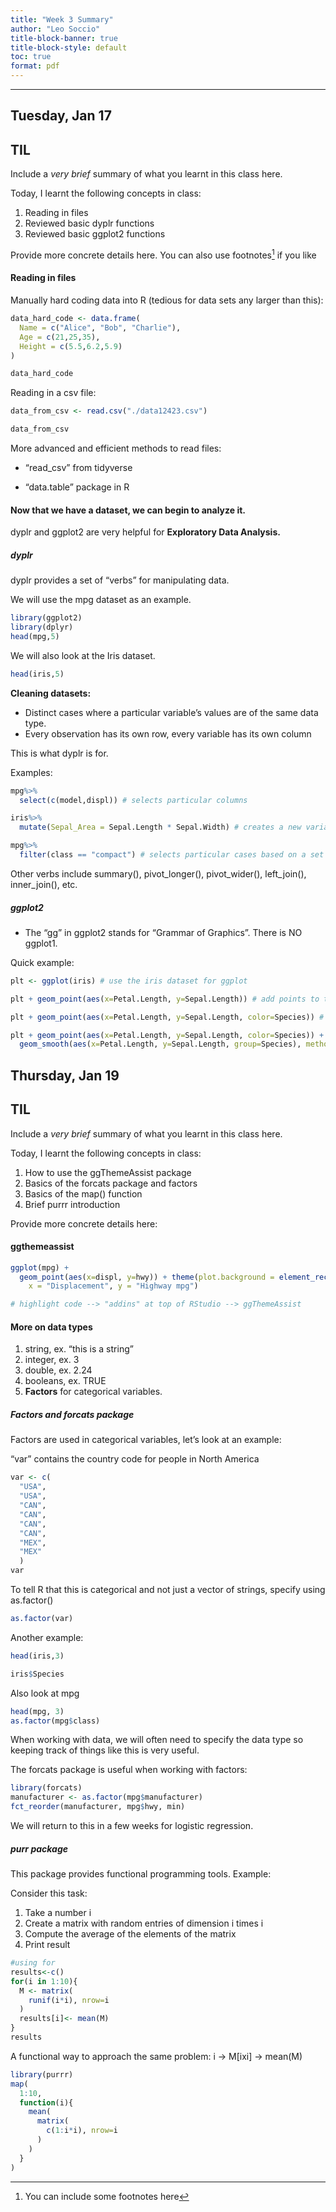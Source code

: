 ```yaml
---
title: "Week 3 Summary"
author: "Leo Soccio"
title-block-banner: true
title-block-style: default
toc: true
format: pdf
---
```


------------------------------------------------------------------------

## Tuesday, Jan 17

::: callout-important
## TIL

Include a *very brief* summary of what you learnt in this class here.

Today, I learnt the following concepts in class:

1.  Reading in files
2.  Reviewed basic dyplr functions
3.  Reviewed basic ggplot2 functions
:::

Provide more concrete details here. You can also use footnotes[^1] if you like

[^1]: You can include some footnotes here

#### Reading in files

Manually hard coding data into R (tedious for data sets any larger than this):

```R
data_hard_code <- data.frame(
  Name = c("Alice", "Bob", "Charlie"),
  Age = c(21,25,35),
  Height = c(5.5,6.2,5.9)
)

data_hard_code
```

Reading in a csv file:

```R
data_from_csv <- read.csv("./data12423.csv")

data_from_csv
```

More advanced and efficient methods to read files:

-   "read_csv" from tidyverse

-   "data.table" package in R

#### Now that we have a dataset, we can begin to analyze it.

dyplr and ggplot2 are very helpful for **Exploratory Data Analysis.**

##### dyplr

dyplr provides a set of "verbs" for manipulating data.

We will use the mpg dataset as an example.

```R
library(ggplot2)
library(dplyr)
head(mpg,5)
```

We will also look at the Iris dataset.

```R
head(iris,5)
```

**Cleaning datasets:**

-   Distinct cases where a particular variable's values are of the same data type.
-   Every observation has its own row, every variable has its own column

This is what dyplr is for.

Examples:

```R
mpg%>%
  select(c(model,displ)) # selects particular columns

iris%>%
  mutate(Sepal_Area = Sepal.Length * Sepal.Width) # creates a new variable based on existing ones

mpg%>%
  filter(class == "compact") # selects particular cases based on a set of criteria


```

Other verbs include summary(), pivot_longer(), pivot_wider(), left_join(), inner_join(), etc.

##### ggplot2

-   The "gg" in ggplot2 stands for "Grammar of Graphics". There is NO ggplot1.

Quick example:

```R
plt <- ggplot(iris) # use the iris dataset for ggplot

plt + geom_point(aes(x=Petal.Length, y=Sepal.Length)) # add points to the graph

plt + geom_point(aes(x=Petal.Length, y=Sepal.Length, color=Species)) # color by species

plt + geom_point(aes(x=Petal.Length, y=Sepal.Length, color=Species)) +
  geom_smooth(aes(x=Petal.Length, y=Sepal.Length, group=Species), method="lm", se=FALSE) # create a linear trendline for each species' data without the standard error margins
```

## Thursday, Jan 19

::: callout-important
## TIL

Include a *very brief* summary of what you learnt in this class here.

Today, I learnt the following concepts in class:

1.  How to use the ggThemeAssist package
2.  Basics of the forcats package and factors
3.  Basics of the map() function
4.  Brief purrr introduction
:::

Provide more concrete details here:

#### ggthemeassist

```R
ggplot(mpg) +
  geom_point(aes(x=displ, y=hwy)) + theme(plot.background = element_rect(fill = "white")) +labs(title = "Plot of Displacement vs Highway Miles per Gallon",
    x = "Displacement", y = "Highway mpg")

# highlight code --> "addins" at top of RStudio --> ggThemeAssist
```

#### More on data types

1.  string, ex. "this is a string"
2.  integer, ex. 3
3.  double, ex. 2.24
4.  booleans, ex. TRUE
5.  **Factors** for categorical variables.

##### Factors and forcats package

Factors are used in categorical variables, let's look at an example:

"var" contains the country code for people in North America

```R
var <- c(
  "USA",
  "USA",
  "CAN",
  "CAN",
  "CAN",
  "CAN",
  "MEX",
  "MEX"
  )
var
```

To tell R that this is categorical and not just a vector of strings, specify using as.factor()

```R
as.factor(var)
```

Another example:

```R
head(iris,3)

iris$Species
```

Also look at mpg

```R
head(mpg, 3)
as.factor(mpg$class)
```

When working with data, we will often need to specify the data type so keeping track of things like this is very useful.

The forcats package is useful when working with factors:

```R
library(forcats)
manufacturer <- as.factor(mpg$manufacturer)
fct_reorder(manufacturer, mpg$hwy, min)
```

We will return to this in a few weeks for logistic regression.

##### purr package

This package provides functional programming tools. Example:

Consider this task:

1.  Take a number i
2.  Create a matrix with random entries of dimension i times i
3.  Compute the average of the elements of the matrix
4.  Print result

```R
#using for
results<-c()
for(i in 1:10){
  M <- matrix(
    runif(i*i), nrow=i
  )
  results[i]<- mean(M)
}
results
```

A functional way to approach the same problem: i -\> M\[ixi\] -\> mean(M)

```R
library(purrr)
map(
  1:10,
  function(i){
    mean(
      matrix(
        c(1:i*i), nrow=i
      )
    )
  }
)
```
